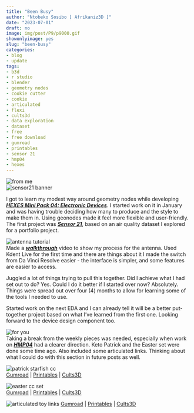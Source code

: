 ```yaml
---
title: "Been Busy"
author: "Ntobeko Sosibo [ Afrikaniz3D ]"
date: "2023-07-01"
draft: no
image: img/post/P9/p9000.gif
showonlyimage: yes
slug: "been-busy"
categories:
- blog
- update
tags:
- b3d
- r studio
- blender
- geometry nodes
- cookie cutter
- cookie
- articulated
- flexi
- cults3d
- data exploration
- dataset
- free
- free download
- gumroad
- printables
- sensor 21
- hmp04
- hexes
---
```


![from me][1]  
![sensor21 banner][3]  

I got to learn my modest way around geometry nodes while developing [***HEXES Mini Pack 04: Electronic Devices***](https://blendermarket.com/products/hexes-mini-pack-04). I started work on it in January and was having trouble deciding how many to produce and the style to make them in. Using geonodes made it feel more flexible and user-friendly. The first project was [***Sensor 21***](https://afrikaniz3d.netlify.app/portfolio/sensor-21/), based on an air quality dataset I explored for a portfolio project.  

![antenna tutorial][4]  
Made a [***walkthrough***](https://youtu.be/6n1L3U4HRUg/) video to show my process for the antenna. Used Kdent Live for the first time and there are things about it I made the switch from Da Vinci Resolve easier - the interface is simpler, and some features are easier to access.

Juggled a lot of things trying to pull this together. Did I achieve what I had set out to do? Yes. Could I do it better if I started over now? Absolutely. Things were spread out over four (4) months to allow for learning some of the tools I needed to use.  

Started work on the next EDA and I can already tell it will be a better put-together project based on what I've learned from the first one. Looking forward to the device design component too.


![for you][2]  
Taking a break from the weekly pieces was needed, especially when work on [***HMP04***](https://blendermarket.com/products/hexes-mini-pack-04) had a clearer direction. Keto Patrick and the Easter set were done some time ago. Also included some articulated links. Thinking about what I could do with this section in future posts as well.

![patrick starfish cc][5]   
[Gumroad](https://afrikaniz3dza.gumroad.com/l/drvdl) | [Printables](https://www.printables.com/model/517545-keto-patrick-starfish-cookie-cutter) | [Cults3D](https://cults3d.com/en/3d-model/home/keto-patrick-starfish-cookie-cutter)  

![easter cc set][6]  
[Gumroad](https://afrikaniz3dza.gumroad.com/l/aktfu) | [Printables](https://www.printables.com/model/420445-assorted-easter-cookie-cutters) | [Cults3D](https://cults3d.com/:1108554)  

![articulated toy links][7]
[Gumroad](https://afrikaniz3dza.gumroad.com/l/ujgcp) | [Printables](https://www.printables.com/model/516764-articulatedflexi-toy-links) | [Cults3D](https://cults3d.com/en/3d-model/game/articulated-flexi-toy-links)  

[1]: /img/post/P9/p9001.jpg
[2]: /img/post/P9/p9002.jpg
[3]: /img/post/P9/p9003.jpg
[4]: /img/post/P9/p9004.jpg
[5]: /img/post/P9/p9005.jpg
[6]: /img/post/P9/p9006.jpg
[7]: /img/post/P9/p9007.jpg

